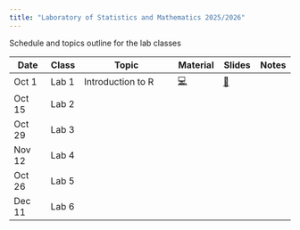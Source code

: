 ```yaml
---
title: "Laboratory of Statistics and Mathematics 2025/2026"
---
```


Schedule and topics outline for the lab classes




| Date   | Class | Topic              | Material | Slides | Notes |
|--------|-------|--------------------|----------|--------|-------|
| Oct 1  | Lab 1 | Introduction to R  | [💻](https://giuseppealfonzetti.github.io/LSM/class1.html)       | [📖](https://giuseppealfonzetti.github.io/LSM/slides/slides_class1.html)    |       |
| Oct 15 | Lab 2 |                    |        |      |       |
| Oct 29 | Lab 3 |                    |       |     |       |
| Nov 12 | Lab 4 |                    |       |     |       |
| Oct 26 | Lab 5 |                    |       |   |       |
| Dec 11 | Lab 6 |                    |      |   |       |